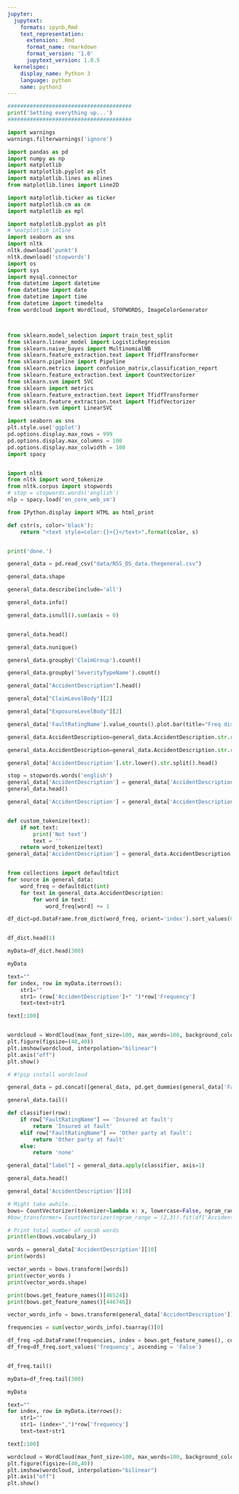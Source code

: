 ```yaml
---
jupyter:
  jupytext:
    formats: ipynb,Rmd
    text_representation:
      extension: .Rmd
      format_name: rmarkdown
      format_version: '1.0'
      jupytext_version: 1.0.5
  kernelspec:
    display_name: Python 3
    language: python
    name: python3
---
```


```python
#######################################
print('Setting everything up...')
#######################################

import warnings
warnings.filterwarnings('ignore')

import pandas as pd
import numpy as np
import matplotlib
import matplotlib.pyplot as plt
import matplotlib.lines as mlines
from matplotlib.lines import Line2D

import matplotlib.ticker as ticker
import matplotlib.cm as cm
import matplotlib as mpl

import matplotlib.pyplot as plt
# %matplotlib inline
import seaborn as sns
import nltk
nltk.download('punkt')
nltk.download('stopwords')
import os
import sys
import mysql.connector
from datetime import datetime
from datetime import date
from datetime import time
from datetime import timedelta
from wordcloud import WordCloud, STOPWORDS, ImageColorGenerator



from sklearn.model_selection import train_test_split
from sklearn.linear_model import LogisticRegression
from sklearn.naive_bayes import MultinomialNB
from sklearn.feature_extraction.text import TfidfTransformer
from sklearn.pipeline import Pipeline
from sklearn.metrics import confusion_matrix,classification_report
from sklearn.feature_extraction.text import CountVectorizer
from sklearn.svm import SVC
from sklearn import metrics
from sklearn.feature_extraction.text import TfidfTransformer
from sklearn.feature_extraction.text import TfidfVectorizer
from sklearn.svm import LinearSVC

import seaborn as sns
plt.style.use('ggplot')
pd.options.display.max_rows = 999
pd.options.display.max_columns = 100
pd.options.display.max_colwidth = 100
import spacy


import nltk
from nltk import word_tokenize
from nltk.corpus import stopwords
# stop = stopwords.words('english')
nlp = spacy.load('en_core_web_sm')

from IPython.display import HTML as html_print

def cstr(s, color='black'):
    return "<text style=color:{}>{}</text>".format(color, s)


print('done.')

```

```python
general_data = pd.read_csv("data/NSS_DS_data.thegeneral.csv")
```

```python
general_data.shape
```

```python

general_data.describe(include='all')
```

```python
general_data.info()
```

```python
general_data.isnull().sum(axis = 0)



```

```python
general_data.head()
```

```python
general_data.nunique()
```

```python
general_data.groupby('ClaimGroup').count()
```

```python
general_data.groupby('SeverityTypeName').count()
```

```python
general_data["AccidentDescription"].head()
```

```python

general_data["ClaimLevelBody"][2]
```

```python
general_data["ExposureLevelBody"][2]
```

```python
general_data['FaultRatingName'].value_counts().plot.bar(title="Freq dist of Fault Rating")
```

```python
general_data.AccidentDescription=general_data.AccidentDescription.str.replace('½ ', "")

general_data.AccidentDescription=general_data.AccidentDescription.str.replace('*', "")

general_data['AccidentDescription'].str.lower().str.split().head()

stop = stopwords.words('english')
general_data['AccidentDescription'] = general_data['AccidentDescription'].apply(lambda x: " ".join(x for x in x.split() if x not in stop))
general_data.head()

general_data['AccidentDescription'] = general_data['AccidentDescription'].str.replace('[^\w\s]','')


def custom_tokenize(text):
    if not text:
        print('Not text')
        text = ''
    return word_tokenize(text)
general_data['AccidentDescription'] = general_data.AccidentDescription.apply(custom_tokenize)


from collections import defaultdict
for source in general_data:
    word_freq = defaultdict(int)
    for text in general_data.AccidentDescription:
        for word in text:
            word_freq[word] += 1 

df_dict=pd.DataFrame.from_dict(word_freq, orient='index').sort_values(0, ascending=False).reset_index().rename(columns={'index': 'AccidentDescription',0: 'Frequency'})


df_dict.head(1)
```

```python
myData=df_dict.head(300)

myData

text=""
for index, row in myData.iterrows():
    str1=""
    str1= (row['AccidentDescription']+" ")*row['Frequency']
    text=text+str1

text[:100]


wordcloud = WordCloud(max_font_size=100, max_words=100, background_color="white", collocations = False).generate(text)
plt.figure(figsize=(40,40))
plt.imshow(wordcloud, interpolation="bilinear")
plt.axis("off")
plt.show()
```

```python
# #!pip install wordcloud
```

```python
general_data = pd.concat([general_data, pd.get_dummies(general_data['FaultRatingName'])], axis=1)

```

```python
general_data.tail()
```

```python
def classifier(row):
    if row["FaultRatingName"] == 'Insured at fault':
        return 'Insured at fault'
    elif row["FaultRatingName"] == 'Other party at fault':
        return 'Other party at fault'
    else:
        return 'none'
```

```python
    
general_data["label"] = general_data.apply(classifier, axis=1)
```

```python
general_data.head()
```

```python
general_data['AccidentDescription'][10]
```

```python
# Might take awhile...
bows= CountVectorizer(tokenizer=lambda x: x, lowercase=False, ngram_range = (2,4)).fit(general_data['AccidentDescription'])
#bow_transformer= CountVectorizer(ngram_range = (2,3)).fit(df['AccidentDescription'])
```

```python
# Print total number of vocab words
print(len(bows.vocabulary_))
```

```python
words = general_data['AccidentDescription'][10]
print(words)
```

```python
vector_words = bows.transform([words])
print(vector_words )
print(vector_words.shape)
```

```python
print(bows.get_feature_names()[46524])
print(bows.get_feature_names()[446746])
```

```python
vector_words_info = bows.transform(general_data['AccidentDescription'])
```

```python
frequencies = sum(vector_words_info).toarray()[0]
```

```python
df_freq =pd.DataFrame(frequencies, index = bows.get_feature_names(), columns = ['frequency'])
df_freq=df_freq.sort_values('frequency', ascending = 'False')
```

```python

```

```python
df_freq.tail()
```

```python
myData=df_freq.tail(300)
```

```python
myData
```

```python
text=""
for index, row in myData.iterrows():
    str1=""
    str1= (index+",")*row['frequency']
    text=text+str1
```

```python
text[:100]
```

```python
wordcloud = WordCloud(max_font_size=100, max_words=100, background_color="white").generate(text)
plt.figure(figsize=(40,40))
plt.imshow(wordcloud, interpolation="bilinear")
plt.axis("off")
plt.show()
```

```python

```
